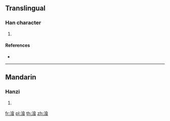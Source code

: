 ==Translingual==

===Han character===
{{Han char|rn=85|rad=水|as=09|sn=12|four=|canj=EOIV}}

# {{defn|Han|sort=水09}}

====References====
* {{Han ref|kx=0636.240|dkj=17824|dj=1043.220|hdz=31682.050|uh=6E4C|ud=28236}}

----

==Mandarin==

===Hanzi===
{{cmn-hanzi|pin=[[cān]] ([[can1]])|wg=ts'an<sup>1</sup>}}

# {{defn|lang=cmn|sort=水09}}

[[fr:湌]]
[[pl:湌]]
[[th:湌]]
[[zh:湌]]